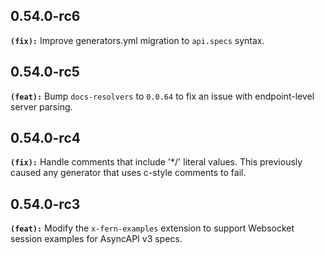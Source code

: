 ## 0.54.0-rc6
**`(fix):`** Improve generators.yml migration to `api.specs` syntax.

## 0.54.0-rc5
**`(feat):`** Bump `docs-resolvers` to `0.0.64` to fix an issue with endpoint-level server parsing.


## 0.54.0-rc4
**`(fix):`** Handle comments that include '*/' literal values. This previously caused any generator that uses c-style comments to fail.


## 0.54.0-rc3
**`(feat):`** Modify the `x-fern-examples` extension to support Websocket session examples for AsyncAPI v3 specs.


